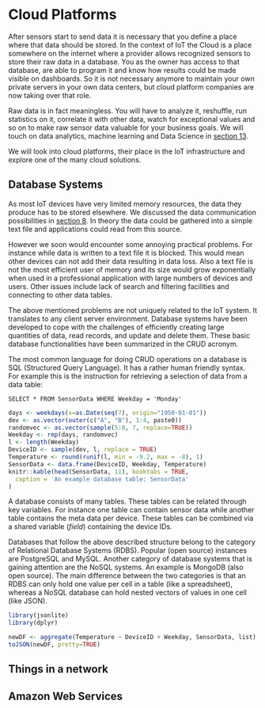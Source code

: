 # Cloud Platforms {#platforms}

After sensors start to send data it is necessary that you define a place where that data should be stored. In the context of IoT the Cloud is a place somewhere on the internet where a provider allows recognized sensors to store their raw data in a database. You as the owner has access to that database, are able to program it and know how results could be made visible on dashboards. So it is not necessary anymore to maintain your own private servers in your own data centers, but cloud platform companies are now taking over that role.

Raw data is in fact meaningless. You will have to analyze it, reshuffle, run statistics on it, correlate it with other data, watch for exceptional values and so on to make raw sensor data valuable for your business goals. We will touch on data analytics, machine learning and Data Science in [section 13](#analytics).

We will look into cloud platforms, their place in the IoT infrastructure and explore one of the many cloud solutions.

## Database Systems
As most IoT devices have very limited memory resources, the data they produce has to be stored elsewhere. We discussed the data communication possibilities in [section 8](#communication). In theory the data could be gathered into a simple text file and applications could read from this source.

However we soon would encounter some annoying practical problems. For instance while data is written to a text file it is blocked. This would mean other devices can not add their data resulting in data loss. Also a text file is not the most efficient user of memory and its size would grow exponentially when used in a professional application with large numbers of devices and users. Other issues include lack of search and filtering facilities and connecting to other data tables.

The above mentioned problems are not uniquely related to the IoT system. It translates to any client server environment. Database systems have been developed to cope with the challenges of efficiently creating large quantities of data, read records, and update and delete them. These basic database functionalities have been summarized in the CRUD acronym.

The most common language for doing CRUD operations on a database is SQL (Structured Query Language). It has a rather human friendly syntax. For example this is the instruction for retrieving a selection of data from a data table:

```
SELECT * FROM SensorData WHERE Weekday = 'Monday'
```

```r
days <- weekdays(x=as.Date(seq(7), origin="1950-01-01"))
dev <- as.vector(outer(c("A", "B"), 1:4, paste0))
randomvec <- as.vector(sample(5:8, 7, replace=TRUE))
Weekday <- rep(days, randomvec)
l <- length(Weekday)
DeviceID <- sample(dev, l, replace = TRUE)
Temperature <- round(runif(l, min = -9.2, max = -8), 1)
SensorData <- data.frame(DeviceID, Weekday, Temperature)
knitr::kable(head(SensorData, 11), booktabs = TRUE,
  caption = 'An example database table: SensorData'
)
```

A database consists of many tables. These tables can be related through key variables. For instance one table can contain sensor data while another table contains the meta data per device. These tables can be combined via a shared variable (*field*) containing the device IDs.

Databases that follow the above described structure belong to the category of Relational Database Systems (RDBS). Popular (open source) instances are PostgreSQL and MySQL. Another category of database systems that is gaining attention are the NoSQL systems. An example is MongoDB (also open source). The main difference between the two categories is that an RDBS can only hold one value per cell in a table (like a spreadsheet), whereas a NoSQL database can hold nested vectors of values in one cell (like JSON).

```r
library(jsonlite)
library(dplyr)

newDF <- aggregate(Temperature ~ DeviceID + Weekday, SensorData, list) %>% filter(Weekday == 'Monday')
toJSON(newDF, pretty=TRUE)
```


## Things in a network

## Amazon Web Services


